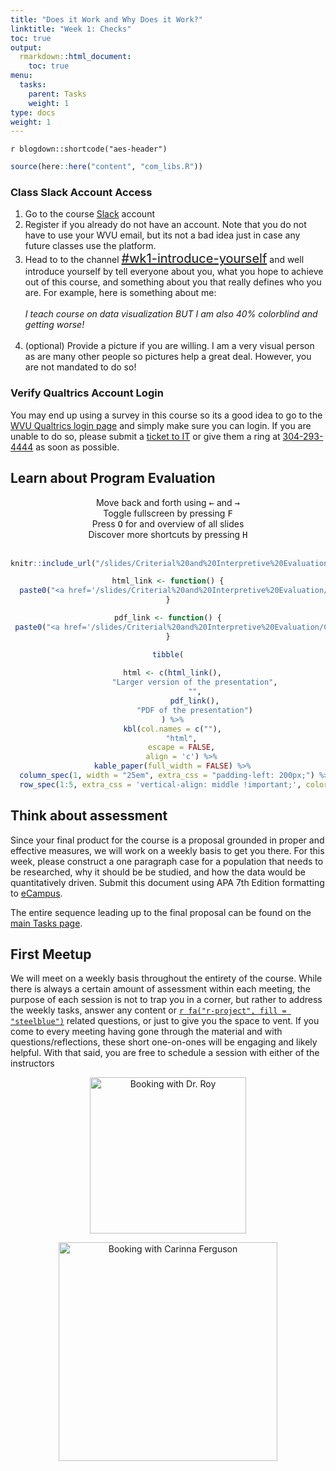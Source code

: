 ```yaml
---
title: "Does it Work and Why Does it Work?"
linktitle: "Week 1: Checks"
toc: true
output:
  rmarkdown::html_document:
    toc: true
menu:
  tasks:
    parent: Tasks
    weight: 1
type: docs
weight: 1
---
```


`r blogdown::shortcode("aes-header")`

```r
source(here::here("content", "com_libs.R"))
```

<style>
img {
max-width:100%;
}
</style>

### Class Slack Account Access

  1. Go to the course [Slack](https://edp611summer2022.slack.com) account 
  2. Register if you already do not have an account. Note that you do not have to use your WVU email, but its not a bad idea just in case any future classes use the platform.
  3. Head to to the channel <span style="font-size:20px">[`#wk1-introduce-yourself`{=html}](https://edp611summer2022.slack.com/archives/C03FC1NUW0N)</span> and well introduce yourself by tell everyone about you, what you hope to achieve out of this course, and something about you that really defines who you are. For example, here is something about me:<br><br>
*I teach course on data visualization BUT I am also 40% colorblind and getting worse!* <br><br>
  4. (optional) Provide a picture if you are willing. I am a very visual person as are many other people so pictures help a great deal. However, you are not mandated to do so!
<br>

### Verify Qualtrics Account Login

You may end up using a survey in this course so its a good idea to go to the [WVU Qualtrics login page](https://wvu.qualtrics.com) and simply make sure you can login. If you are unable to do so, please submit a [ticket to IT](https://wvu.atlassian.net/servicedesk/customer/portals) or give them a ring at <a href="tel:3042934444">304-293-4444</a> as soon as possible.
<br>

## Learn about Program Evaluation

```{=html}
<center>
<div class="wrapper">
    <div class="icon leftright">
      <div class="tooltip"><span style=width:200px;>Move back and forth using <kbd>←</kbd> and <kbd>→</kbd></span></div>
      <span><i class="fas fa-map-signs"></i></span></div>
    <div class="icon info">
      <div class="tooltip"><span style=width:200px;>Toggle fullscreen by pressing <kbd>F</kbd></span></div>
      <span><i class="fas fa-expand-alt"></i></span>
    </div><div class="icon github">
      <div class="tooltip"><span style=width:200px;>Press <kbd>O</kbd> for and overview of all slides</span></div>
      <span><i class="far fa-images"></i></span>
    </div><div class="icon youtube">
      <div class="tooltip"><span style=width:200px;>Discover more shortcuts by pressing <kbd>H</kbd></span></div>
      <span><i class="fas fa-info-circle"></i></span>
    </div>
</div>
</center>
<br>
```

<center>
<div class="holder">

<div class="bigcol">
```r
knitr::include_url("/slides/Criterial%20and%20Interpretive%20Evaluation/Criterial-and-Interpretive-Eval.html")
```
</div>

<div class="smallcol">
```r
html_link <- function() {
  paste0("<a href='/slides/Criterial%20and%20Interpretive%20Evaluation/Criterial-and-Interpretive-Eval.html'>", "<img src='/logos/web-ico.png' alt='Survey Design Page' width='35'>", "</a>")
}

pdf_link <- function() {
 paste0("<a href='/slides/Criterial%20and%20Interpretive%20Evaluation/Criterial-and-Interpretive-Eval.pdf'>", "<img src='/logos/pdf-ico.png' alt='Survey Design PDF' width='35'>", "</a>")
}

tibble(
  
  html <- c(html_link(),
            "Larger version of the presentation",
            "",
            pdf_link(),
            "PDF of the presentation")
  ) %>%
  kbl(col.names = c(""),
      "html",
      escape = FALSE,
      align = 'c') %>%
  kable_paper(full_width = FALSE) %>%
  column_spec(1, width = "25em", extra_css = "padding-left: 200px;") %>%
  row_spec(1:5, extra_css = 'vertical-align: middle !important;', color = "#ffffff", background = "transparent")
```
</div>

</div>

<div class="clear">
</div>
</center>

## Think about assessment

Since your final product for the course is a proposal grounded in proper and effective measures, we will work on a weekly basis to get you there. For this week, please construct a one paragraph case for a population that needs to be researched, why it should be be studied, and how the data would be quantitatively driven. Submit this document using APA 7th Edition formatting to [eCampus]("https://ecampus.wvu.edu/").

The entire sequence leading up to the final proposal can be found on the [main Tasks page](/tasks/#final-proposal). 

## First Meetup

We will meet on a weekly basis throughout the entirety of the course. While there is always a certain amount of assessment within each meeting, the purpose of each session is not to trap you in a corner, but rather to address the weekly tasks, answer any content or [`r fa("r-project", fill = "steelblue")`](https://cran.r-project.org/) related questions, or just to give you the space to vent. If you come to every meeting having gone through the material and with questions/reflections, these short one-on-ones will be engaging and likely helpful. With that said, you are free to schedule a session with either of the instructors

<center>
<div class="evener">

<div class="stripe">
<a href='https://calendly.com/nopiecharts/short15' target="_blank"><img src='/logos/calendar-dr-roy.png' alt='Booking with Dr. Roy' width='250'></a>
</div>

<div class="stripe">
<a href='https://calendly.com/carinna-ferguson/611' target="_blank"><img src='/logos/calendar-cari.png' alt='Booking with Carinna Ferguson' width='350'></a>
</div>
</div>
